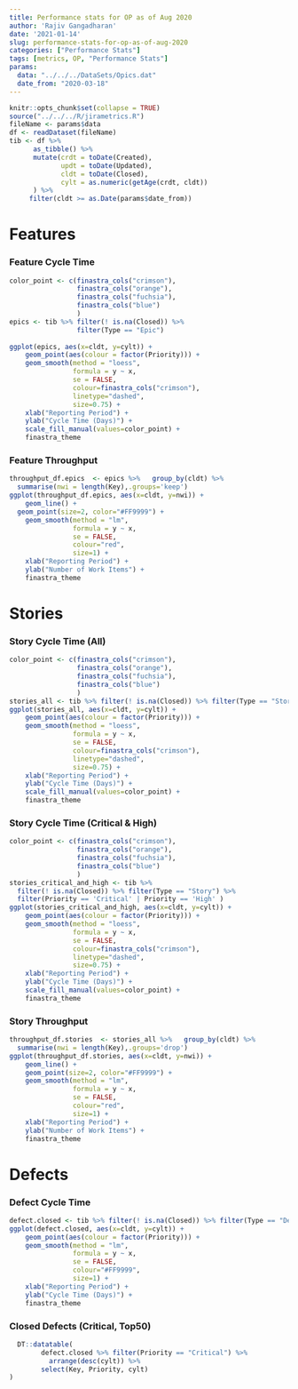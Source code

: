 ```yaml
---
title: Performance stats for OP as of Aug 2020
author: 'Rajiv Gangadharan'
date: '2021-01-14'
slug: performance-stats-for-op-as-of-aug-2020
categories: ["Performance Stats"]
tags: [metrics, OP, "Performance Stats"]
params:
  data: "../../../DataSets/Opics.dat"
  date_from: "2020-03-18"
---
```


```r
knitr::opts_chunk$set(collapse = TRUE)
source("../../../R/jirametrics.R")
fileName <- params$data
df <- readDataset(fileName)
tib <- df %>% 
      as_tibble() %>%
      mutate(crdt = toDate(Created),
             updt = toDate(Updated),
             cldt = toDate(Closed),
             cylt = as.numeric(getAge(crdt, cldt))
      ) %>%
     filter(cldt >= as.Date(params$date_from))
```


Features
===========================================

### Feature Cycle Time
```r
color_point <- c(finastra_cols("crimson"),
                 finastra_cols("orange"),
                 finastra_cols("fuchsia"),
                 finastra_cols("blue")
                 )
epics <- tib %>% filter(! is.na(Closed)) %>% 
                 filter(Type == "Epic")
                 
ggplot(epics, aes(x=cldt, y=cylt)) +
    geom_point(aes(colour = factor(Priority))) +
    geom_smooth(method = "loess",
                formula = y ~ x, 
                se = FALSE, 
                colour=finastra_cols("crimson"),
                linetype="dashed",
                size=0.75) +
    xlab("Reporting Period") +
    ylab("Cycle Time (Days)") +
    scale_fill_manual(values=color_point) +
    finastra_theme
```


### Feature Throughput
```r
throughput_df.epics  <- epics %>%   group_by(cldt) %>%  
  summarise(nwi = length(Key),.groups='keep')
ggplot(throughput_df.epics, aes(x=cldt, y=nwi)) +
    geom_line() +
  geom_point(size=2, color="#FF9999") +
    geom_smooth(method = "lm",
                formula = y ~ x, 
                se = FALSE, 
                colour="red", 
                size=1) +
    xlab("Reporting Period") +
    ylab("Number of Work Items") +
    finastra_theme
```

Stories
===========================================

### Story Cycle Time (All)
```r
color_point <- c(finastra_cols("crimson"),
                 finastra_cols("orange"),
                 finastra_cols("fuchsia"),
                 finastra_cols("blue")
                 )
stories_all <- tib %>% filter(! is.na(Closed)) %>% filter(Type == "Story")
ggplot(stories_all, aes(x=cldt, y=cylt)) +
    geom_point(aes(colour = factor(Priority))) +
    geom_smooth(method = "loess",
                formula = y ~ x, 
                se = FALSE, 
                colour=finastra_cols("crimson"),
                linetype="dashed",
                size=0.75) +
    xlab("Reporting Period") +
    ylab("Cycle Time (Days)") +
    scale_fill_manual(values=color_point) +
    finastra_theme  
```


### Story Cycle Time (Critical & High)
```r
color_point <- c(finastra_cols("crimson"),
                 finastra_cols("orange"),
                 finastra_cols("fuchsia"),
                 finastra_cols("blue")
                 )
stories_critical_and_high <- tib %>% 
  filter(! is.na(Closed)) %>% filter(Type == "Story") %>%
  filter(Priority == 'Critical' | Priority == 'High' )
ggplot(stories_critical_and_high, aes(x=cldt, y=cylt)) +
    geom_point(aes(colour = factor(Priority))) +
    geom_smooth(method = "loess",
                formula = y ~ x, 
                se = FALSE, 
                colour=finastra_cols("crimson"),
                linetype="dashed",
                size=0.75) +
    xlab("Reporting Period") +
    ylab("Cycle Time (Days)") +
    scale_fill_manual(values=color_point) +
    finastra_theme
```

### Story Throughput
```r
throughput_df.stories  <- stories_all %>%   group_by(cldt) %>%  
  summarise(nwi = length(Key),.groups='drop')
ggplot(throughput_df.stories, aes(x=cldt, y=nwi)) +
    geom_line() +
    geom_point(size=2, color="#FF9999") +
    geom_smooth(method = "lm",
                formula = y ~ x, 
                se = FALSE, 
                colour="red", 
                size=1) +
    xlab("Reporting Period") +
    ylab("Number of Work Items") +
    finastra_theme
```

Defects
===========================================

### Defect Cycle Time
```r
defect.closed <- tib %>% filter(! is.na(Closed)) %>% filter(Type == "Defect")
ggplot(defect.closed, aes(x=cldt, y=cylt)) +
    geom_point(aes(colour = factor(Priority))) +
    geom_smooth(method = "lm",
                formula = y ~ x, 
                se = FALSE, 
                colour="#FF9999", 
                size=1) +
    xlab("Reporting Period") +
    ylab("Cycle Time (Days)") +
    finastra_theme
```

### Closed Defects (Critical, Top50)

```r
  DT::datatable(
        defect.closed %>% filter(Priority == "Critical") %>%
          arrange(desc(cylt)) %>% 
        select(Key, Priority, cylt)
)
```

